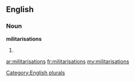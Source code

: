 ==English==

===Noun===
'''militarisations'''

# {{plural of|[[militarisation]]}}

[[Category:English plurals]]

[[ar:militarisations]]
[[fr:militarisations]]
[[my:militarisations]]
